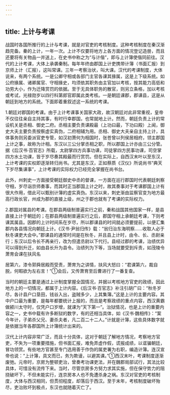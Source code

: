```yaml
---
---
---
```

title: 上计与考课
---



战国时各国所推行的上计与考课，就是对官吏的考核制度。这种考核制度在秦汉渐趋完备。秦的上计，一年一次。上计不仅要将地方上各方面的情况登记造册，而且还要将有关物品一并送上，在史书中称之为“与计偕”，即与上计簿使偕同前往。汉代的上计考课，大体上承袭秦制。每年年终由郡国上计吏携带计簿（书面汇报）到京师上计（汇报），这叫常课。三年一考察治状，叫大课。汉代的考课制度，大体说来，有两个系统。一是公卿守相或各部门主官各课其掾属，这是上下级系统。如公府掾属、诸卿属官、守相掾史，均须依其职务由主官加以考核，按其能力高低和功劳大小，作为迁降赏罚的依据。至于无具体职务的散官，则另立条格，加以考核或考试，光禄勋岁以四行科第郎官即属此类考核。一是朝廷课郡，郡课县，这是从朝廷到地方的系统。下面即着重叙述这一系统的考课。

1.朝廷对郡国的考课。由于上计考课事关国家大政，故汉朝廷对此非常重视，皇帝不仅往往亲自主持其事，有时行幸郡国，也常就地上计。然而，朝廷负责上计的常设机关是丞相、御史二府。丞相主要负责课殿最（上功曰最，下功曰殿）上闻，御史大夫主要负责按察虚实真伪，二府相辅为用。丞相、御史大夫亲自主持上计，具体事务则另委派官吏专管，如汉初萧何为相国时，张苍曾以列侯居相府，领主郡国上计之事，故称为计相。东汉以三公分掌丞相之职，所以郡国上计亦由三公分管。据《后汉书·百官志》所载，太尉掌四方兵事功课，司徒掌四方民事功课，司空掌四方水土功课，皆于岁尽奏其殿最而行赏罚。但在实际上，自西汉末叶以至东汉，上计考课的实权即逐渐转归尚书。尤其是东汉，正如蔡质《汉仪》所说尚书“典天下岁尽集课事”，上计考课的实际权力已经完全掌握在尚书台。

此外，州刺史一方面接受朝廷御史中丞的督课，一方面在巡行郡国时代表朝廷刺察守相，岁尽诣京师奏事，而其时正当郡国上计之时，故其奏事对于考课郡国上计有很大作用，借此可以甄别计簿的虚实真伪。东汉以来，刺史渐由监察官变为地方最高行政长官，州成为郡的直接上级，州之于郡也就有了考课的实际权力。

2.郡国对属县的考课。在郡县两级制普遍实行之前，秦和战国其他国家一样，是县直接上计于朝廷的；在郡县两级制普遍实行之后，郡国守相上承朝廷考课，下则考课其属县。因郡的上计时间系在岁尽，所以郡课县的时间就必须要提前，以便汇集郡内各县情况向朝廷上计。《汉书·尹翁归传》载：“翁归治东海明察……收取人必于秋冬课吏大会中。”郡课县的通常时间是在秋冬，并且县上计时，由令、长、丞尉亲行；东汉以后令长不再亲行，改为但遣丞尉以下代行。县经过郡的考课，治绩优异可以得到升迁，如由县长升为县令。治绩列为下等，当场就要受到斥责，如茂陵令萧育会课在扶风名

居第六，漆令郭舜居殿而受责，萧育为之讲情，扶风大怒曰：“君课第六，裁自脱，何暇欲为左右言！”①会后，又传萧育至后曹进行了一番复查。

当时的朝廷主要是通过上计制度掌握全国情况，并据以考核地方官吏的政绩，因此地方上的一切情况，都属于上计内容。《后汉书·百官志》补注引胡广曰：“秋冬岁尽，各计县户口垦田，钱谷入出，盗贼多少，上其集簿。”这是上计的主要内容。其中户口最为重要，是每年都要统计上报的，而且是考察政绩的重点内容，西汉黄霸做颍川太守时，仅凭户口岁增，就课为“天下第一”。治狱情况，也是上计的重要内容之一，史书中载有许多断狱的数字，有的还相当具体，如《汉书·魏相传》：“案今年计，子弟杀父兄、妻杀夫者，凡二百二十二人。”计就是计簿，这些具体数字就是依据当年各郡国所上计簿统计出来的。

汉代上计内容非常广泛，而且十分具体，这对于朝廷了解地方情况，考察地方官吏，不失为一项重要措施，但书面汇报，难免弄虚作假，谎报成绩，以诓骗朝廷，冒功领赏。有些地方官甚至专门选用善于作伪的属吏署为右职，编造计簿。连汉宣帝也说：“上计簿，具文而已，务为欺谩，以避其课。”①西汉末叶，考课制度逐渐废弛。元帝时，京房为整顿吏治，曾奏考功课吏法，并在魏郡局部试行，其法比较具体，可惜没有流传下来。当时，尽管京房多方努力求其实施，但在保守势力的阻挠破坏下，不但未能实行，连京房本人也不免遭杀身之祸。东汉对官吏的考核制度，大体与西汉相同，但贯彻程度，却落后于西汉。至于末年，考核制度破坏殆尽，吏治败坏到极点，东汉也就随着灭亡了。